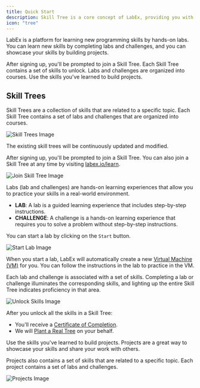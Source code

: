 ```yaml
---
title: Quick Start
description: Skill Tree is a core concept of LabEx, providing you with a systematic and intelligent learning experience.
icon: "tree"
---
```


LabEx is a platform for learning new programming skills by hands-on labs. You can learn new skills by completing labs and challenges, and you can showcase your skills by building projects.

<CardGroup cols={2}>
  <Card title="JOIN SKILLTREE" icon="square-1">
    After signing up, you'll be prompted to join a Skill Tree.
  </Card>
  <Card title="UNLOCK SKILLS" icon="square-2">
    Each Skill Tree contains a set of skills to unlock.
  </Card>
  <Card title="LEARN COURSES" icon="square-3">
    Labs and challenges are organized into courses.
  </Card>
  <Card title="BUILD PROJECTS" icon="square-4">
    Use the skills you've learned to build projects.
  </Card>
</CardGroup>

## Skill Trees

Skill Trees are a collection of skills that are related to a specific topic. Each Skill Tree contains a set of labs and challenges that are organized into courses.

![Skill Trees Image](/images/skill-trees-list.png)

<Tip>The existing skill trees will be continuously updated and modified.</Tip>

<Steps>
<Step title="Join a Skill Tree">

After signing up, you'll be prompted to join a Skill Tree. You can also join a Skill Tree at any time by visiting [labex.io/learn](https://labex.io/learn).

![Join Skill Tree Image](/images/join-skill-tree.png)

</Step>

<Step title="Learn Labs">

Labs (lab and challenges) are hands-on learning experiences that allow you to practice your skills in a real-world environment.

- **LAB**: A lab is a guided learning experience that includes step-by-step instructions.
- **CHALLENGE**: A challenge is a hands-on learning experience that requires you to solve a problem without step-by-step instructions.

You can start a lab by clicking on the `Start` button.

![Start Lab Image](/images/start-lab.png)

When you start a lab, LabEx will automatically create a new [Virtual Machine (VM)](/pages/using-labex/virtual-machine.mdx) for you. You can follow the instructions in the lab to practice in the VM.

</Step>

<Step title="Unlock Skills">

Each lab and challenge is associated with a set of skills. Completing a lab or challenge illuminates the corresponding skills, and lighting up the entire Skill Tree indicates proficiency in that area.

![Unlock Skills Image](/images/unlock-skills.png)

After you unlock all the skills in a Skill Tree:

- You'll receive a [Certificate of Completion](/pages/labex-pro/certificates-of-completion).
- We will [Plant a Real Tree](/pages/using-labex/green-learn-program) on your behalf.

</Step>

<Step title="Build Projects">

Use the skills you've learned to build projects. Projects are a great way to showcase your skills and share your work with others.

Projects also contains a set of skills that are related to a specific topic. Each project contains a set of labs and challenges.

![Projects Image](/images/projects-list.png)

</Step>
</Steps>
